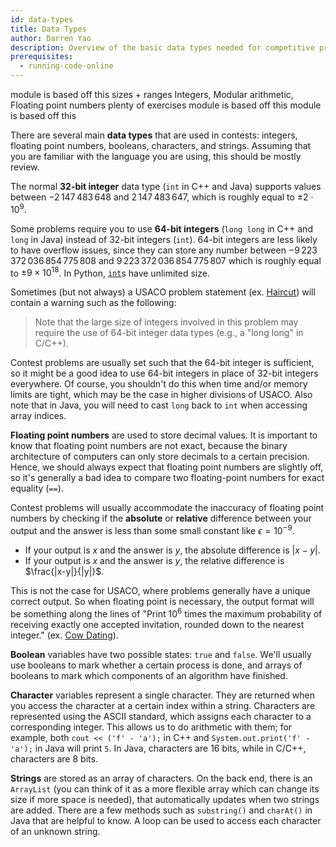 ```yaml
---
id: data-types
title: Data Types
author: Darren Yao
description: Overview of the basic data types needed for competitive programming.
prerequisites:
  - running-code-online
---
```


<LanguageSection>

<CPPSection>

<Resources>
	<Resource source="IUSACO" title="2.2 - Data Types">
		module is based off this
	</Resource>
	<Resource
		source="CPPR"
		title="Fundamental Types"
		url="https://en.cppreference.com/w/cpp/language/types"
	>
		sizes + ranges
	</Resource>
	<Resource source="CPH" title="1.3 - Working with numbers">Integers, Modular arithmetic, Floating point numbers</Resource>
	<Resource source="PAPS" title="2.3 - Variables & Types">plenty of exercises</Resource>
</Resources>

</CPPSection>

<JavaSection>

<Resources>
	<Resource source="IUSACO" title="2.2 - Data Types">
		module is based off this
	</Resource>
</Resources>

</JavaSection>

<PySection>

<Resources>
	<Resource source="IUSACO" title="2.2 - Data Types">
		module is based off this
	</Resource>
	<Resource starred source="Python" title="Built-in Types" url="https://docs.python.org/3/library/stdtypes.html">
	</Resource>
</Resources>

</PySection>

</LanguageSection>

<br />

<!-- <IncompleteSection>

insert table of data types?

</IncompleteSection> -->

There are several main **data types** that are used in contests: integers, floating point numbers, booleans, characters, and strings. Assuming that you are familiar with the language you are using, this should be mostly review.

The normal **32-bit integer** data type (`int` in C++ and Java) supports values between $−2\,147\,483\,648$ and $2\,147\,483\,647$, which is roughly equal to $\pm 2 \cdot 10^9$.

Some problems require you to use **64-bit integers** (`long long` in C++ and `long` in Java) instead of 32-bit integers (`int`). 64-bit integers are less likely to have overflow issues, since they can store any number between $-9\,223\,372\,036\,854\,775\,808$ and $9\,223\,372\,036\,854\,775\,807$ which is roughly equal to $\pm 9 \times 10^{18}$. In Python, [`int`](https://docs.python.org/3.4/library/stdtypes.html#numeric-types-int-float-complex)s have unlimited size.

Sometimes (but not always) a USACO problem statement (ex. [Haircut](http://www.usaco.org/index.php?page=viewproblem2&cpid=1041)) will contain a warning such as the following:

> Note that the large size of integers involved in this problem may require the use of 64-bit integer data types (e.g., a "long long" in C/C++).

Contest problems are usually set such that the 64-bit integer is sufficient, so it might be a good idea to use 64-bit integers in place of 32-bit integers everywhere. Of course, you shouldn't do this when time and/or memory limits are tight, which may be the case in higher divisions of USACO. Also note that in Java, you will need to cast `long` back to `int` when accessing array indices.

**Floating point numbers** are used to store decimal values. It is important to know that floating point numbers are not exact, because the binary architecture of computers can only store decimals to a certain precision. Hence, we should always expect that floating point numbers are slightly off, so it's generally a bad idea to compare two floating-point numbers for exact equality (`==`).

Contest problems will usually accommodate the inaccuracy of floating point numbers by checking if the **absolute** or **relative** difference between your output and the answer is less than some small constant like $\epsilon=10^{-9}$.

- If your output is $x$ and the answer is $y$, the absolute difference is $|x-y|$.
- If your output is $x$ and the answer is $y$, the relative difference is $\frac{|x-y|}{|y|}$.

This is not the case for USACO, where problems generally have a unique correct output. So when floating point is necessary, the output format will be something along the lines of "Print $10^6$ times the maximum probability of receiving exactly one accepted invitation, rounded down to the nearest integer." (ex. [Cow Dating](http://www.usaco.org/index.php?page=viewproblem2&cpid=924)).

**Boolean** variables have two possible states: `true` and `false`. We'll usually use booleans to mark whether a certain process is done, and arrays of booleans to mark which components of an algorithm have finished.

**Character** variables represent a single character. They are returned when you access the character at a certain index within a string. Characters are represented using the ASCII standard, which assigns each character to a corresponding integer. This allows us to do arithmetic with them; for example, both `cout << ('f' - 'a');` in C++ and `System.out.print('f' - 'a');` in Java will print `5`. In Java, characters are 16 bits, while in C/C++, characters are 8 bits.

**Strings** are stored as an array of characters. On the back end, there is an `ArrayList` (you can think of it as a more flexible array which can change its size if more space is needed), that automatically updates when two strings are added. There are a few methods such as `substring()` and `charAt()` in Java that are helpful to know. A loop can be used to access each character of an unknown string.
